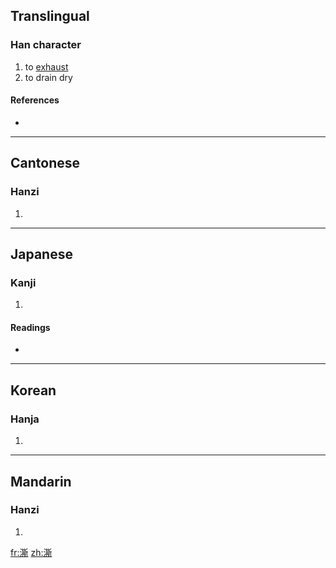 ==Translingual==

===Han character===
{{Han char|rn=85|rad=水|as=12|sn=15|four=3212<sub>1</sub>|canj=水廿金中 (ETCL)}}

# to [[exhaust]]
# to drain dry

====References====
* {{Han ref|kx=0651.380|dkj=18328|dj=1062.050|hdz=31736.100|uh=6F8C|ud=28556|bh=E642|bd=58946}}

----

==Cantonese==

===Hanzi===
{{yue-hanzi|jyut=|y=si1}}

# {{defn|Cantonese|sort=水12}}

----

==Japanese==

===Kanji===
{{ja-kanji|grade=|rs=水12}}

# {{defn|Japanese|sort=水12}}

====Readings====
* {{ja-readings|on=[[し]] (shi), [[せい]] (sei), [[さい]] (sai)|kun=[[つきる]] (tsukiru)}}

----

==Korean==

===Hanja===
{{ko-hanja|hangeul=시|eumhun=|rv=si|mr=si|y=si}}

# {{defn|Korean|sort=水12}}

----

==Mandarin==

===Hanzi===
{{cmn-hanzi|pin=[[sī]] ([[si1]]), [[xī]] ([[xi1]])|wg=ssu<sup>1</sup>, hsi<sup>1</sup>}}

# {{defn|Mandarin|sort=水12}}

[[fr:澌]]
[[zh:澌]]